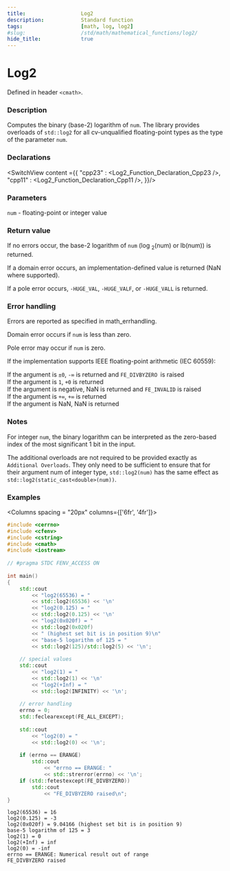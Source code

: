 ```yaml
---
title:                  Log2
description:            Standard function
tags:                   [math, log, log2]
#slug:                  /std/math/mathematical_functions/log2/
hide_title:             true
---
```




# Log2

Defined in header `<cmath>`.

### Description

Computes the binary (base-2) logarithm of `num`. The library provides overloads of `std::log2` for all cv-unqualified floating-point types as the type of the parameter `num`. 

### Declarations

<SwitchView content ={{
    "cpp23" : <Log2_Function_Declaration_Cpp23 />,
    "cpp11" : <Log2_Function_Declaration_Cpp11 />,
}}/>


### Parameters
 
`num` - floating-point or integer value

### Return value

If no errors occur, the base-2 logarithm of `num` (log
<sub>2</sub>(num) or lb(num)) is returned.

If a domain error occurs, an implementation-defined value is returned (NaN where supported).

If a pole error occurs, `-HUGE_VAL`, `-HUGE_VALF`, or `-HUGE_VALL` is returned.

### Error handling

Errors are reported as specified in math_errhandling.

Domain error occurs if `num` is less than zero.

Pole error may occur if `num` is zero.

If the implementation supports IEEE floating-point arithmetic (IEC 60559):

If the argument is `±0`, `-∞` is returned and `FE_DIVBYZERO `is raised<br/>
If the argument is `1`, `+0` is returned<br/>
If the argument is negative, NaN is returned and `FE_INVALID` is raised<br/>
If the argument is `+∞`, `+∞` is returned<br/>
If the argument is NaN, NaN is returned<br/>

### Notes

For integer `num`, the binary logarithm can be interpreted as the zero-based index of the most significant 1 bit in the input.

The additional overloads are not required to be provided exactly as `Additional Overloads`. 
They only need to be sufficient to ensure that for their argument num of integer type, 
`std::log2(num)` has the same effect as `std::log2(static_cast<double>(num))`.

### Examples



<Columns spacing = "20px" columns={['6fr', '4fr']}>
<div>

```cpp
#include <cerrno>
#include <cfenv>
#include <cstring>
#include <cmath>
#include <iostream>
 
// #pragma STDC FENV_ACCESS ON
 
int main()
{
    std::cout 
        << "log2(65536) = " 
        << std::log2(65536) << '\n'
        << "log2(0.125) = " 
        << std::log2(0.125) << '\n'
        << "log2(0x020f) = " 
        << std::log2(0x020f)
        << " (highest set bit is in position 9)\n"
        << "base-5 logarithm of 125 = " 
        << std::log2(125)/std::log2(5) << '\n';
 
    // special values
    std::cout 
        << "log2(1) = " 
        << std::log2(1) << '\n'
        << "log2(+Inf) = " 
        << std::log2(INFINITY) << '\n';
 
    // error handling
    errno = 0;
    std::feclearexcept(FE_ALL_EXCEPT);
 
    std::cout 
        << "log2(0) = "
        << std::log2(0) << '\n';
 
    if (errno == ERANGE)
        std::cout 
            << "errno == ERANGE: " 
            << std::strerror(errno) << '\n';
    if (std::fetestexcept(FE_DIVBYZERO))
        std::cout 
            << "FE_DIVBYZERO raised\n";
}

```

</div>

<div>

```plaintext title="Possible Result"
log2(65536) = 16
log2(0.125) = -3
log2(0x020f) = 9.04166 (highest set bit is in position 9)
base-5 logarithm of 125 = 3
log2(1) = 0
log2(+Inf) = inf
log2(0) = -inf
errno == ERANGE: Numerical result out of range
FE_DIVBYZERO raised
```

</div>
</Columns>
